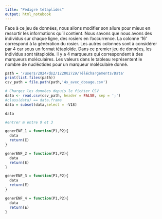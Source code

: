 ```yaml
---
title: "Pédigré tétaplïdes"
output: html_notebook
---
```

Face à ce jeu de données, nous allons modifier son allure pour mieux en ressortir les informations qu'il contient. Nous savons que nous avons des individus sur chaque ligne, des rosiers en l'occurrence. La colonne '16' correspond à la génération du rosier. Les autres colonnes sont à considérer par 4 car sous un format tétaploïde. Dans ce premier jeu de données, les individus sont tétaploïde. Il y a 4 marqueurs qui correspondent à des marqueurs moléculaires. Les valeurs dans le tableau représentent le nombre de nucléotides pour un marqueur moléculaire donné. 

```r
path = '/users/2024/ds2/122002729/Téléchargements/Data'
print(list.files(path))
csv_path = file.path(path,'4x_avec_dosage.csv')

# Chargez les données depuis le fichier CSV
data <- read.csv(csv_path, header = FALSE, sep = ';')
#class(data) == data.frame
data = subset(data,select = -V18)

data

```


```r
#entrer m entre 0 et 3

generENF_1 = function(P1,P2){
  data
  return(E)
}

generENF_2 = function(P1,P2){
  data
  return(E)
}

generENF_3 = function(P1,P2){
  data
  return(E)
}

generENF_4 = function(P1,P2){
  data
  return(E)
}

```

```r

```


```r

```

```r

```

```r

```

```r

```

```r

```

```r

```